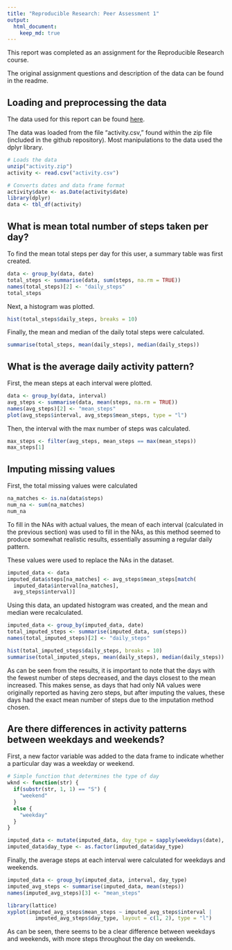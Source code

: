 ```yaml
---
title: "Reproducible Research: Peer Assessment 1"
output: 
  html_document:
    keep_md: true
---
```


This report was completed as an assignment for the Reproducible Research course.

The original assignment questions and description of the data can be found in the readme.

## Loading and preprocessing the data

The data used for this report can be found [here](https://d396qusza40orc.cloudfront.net/repdata%2Fdata%2Factivity.zip).

The data was loaded from the file "activity.csv," found within the zip file (included in the github repository). Most manipulations to the data used the dplyr library.
```r
# Loads the data
unzip("activity.zip")
activity <- read.csv("activity.csv")

# Converts dates and data frame format
activity$date <- as.Date(activity$date)
library(dplyr)
data <- tbl_df(activity)
```

## What is mean total number of steps taken per day?

To find the mean total steps per day for this user, a summary table was first created.

```r
data <- group_by(data, date)
total_steps <- summarise(data, sum(steps, na.rm = TRUE))
names(total_steps)[2] <- "daily_steps"
total_steps
```

Next, a histogram was plotted.

```r
hist(total_steps$daily_steps, breaks = 10)
```

Finally, the mean and median of the daily total steps were calculated.

```r
summarise(total_steps, mean(daily_steps), median(daily_steps))
```

## What is the average daily activity pattern?

First, the mean steps at each interval were plotted.
```r
data <- group_by(data, interval)
avg_steps <- summarise(data, mean(steps, na.rm = TRUE))
names(avg_steps)[2] <- "mean_steps"
plot(avg_steps$interval, avg_steps$mean_steps, type = "l")
```

Then, the interval with the max number of steps was calculated.
```r
max_steps <- filter(avg_steps, mean_steps == max(mean_steps))
max_steps[1]
```

## Imputing missing values

First, the total missing values were calculated
```r
na_matches <- is.na(data$steps)
num_na <- sum(na_matches)
num_na
```

To fill in the NAs with actual values, the mean of each interval (calculated in the previous section) was used to fill in the NAs, as this method seemed to produce somewhat realistic results, essentially assuming a regular daily pattern.

These values were used to replace the NAs in the dataset.
```r
imputed_data <- data
imputed_data$steps[na_matches] <- avg_steps$mean_steps[match(
  imputed_data$interval[na_matches],
  avg_steps$interval)]
```

Using this data, an updated histogram was created, and the mean and median were recalculated.
```r
imputed_data <- group_by(imputed_data, date)
total_imputed_steps <- summarise(imputed_data, sum(steps))
names(total_imputed_steps)[2] <- "daily_steps"

hist(total_imputed_steps$daily_steps, breaks = 10)
summarise(total_imputed_steps, mean(daily_steps), median(daily_steps))
```

As can be seen from the results, it is important to note that the days with the fewest number of steps decreased, and the days closest to the mean increased. This makes sense, as days that had only NA values were originally reported as having zero steps, but after imputing the values, these days had the exact mean number of steps due to the imputation method chosen.


## Are there differences in activity patterns between weekdays and weekends?

First, a new factor variable was added to the data frame to indicate whether a particular day was a weekday or weekend.
```r
# Simple function that determines the type of day
wknd <- function(str) {
  if(substr(str, 1, 1) == "S") {
    "weekend"
  }
  else {
    "weekday"
  }
}

imputed_data <- mutate(imputed_data, day_type = sapply(weekdays(date), wknd))
imputed_data$day_type <- as.factor(imputed_data$day_type)
```

Finally, the average steps at each interval were calculated for weekdays and weekends.
```r
imputed_data <- group_by(imputed_data, interval, day_type)
imputed_avg_steps <- summarise(imputed_data, mean(steps))
names(imputed_avg_steps)[3] <- "mean_steps"

library(lattice)
xyplot(imputed_avg_steps$mean_steps ~ imputed_avg_steps$interval |
         imputed_avg_steps$day_type, layout = c(1, 2), type = "l")
```

As can be seen, there seems to be a clear difference between weekdays and weekends, with more steps throughout the day on weekends.
